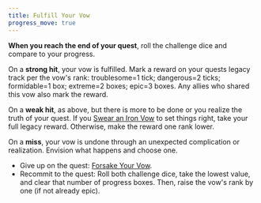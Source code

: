 ```yaml
---
title: Fulfill Your Vow
progress_move: true
---
```


**When you reach the end of your quest**, roll the challenge dice and compare to your progress.

On a **strong hit**, your vow is fulfilled. Mark a reward on your quests legacy track per the vow's rank: troublesome=1 tick; dangerous=2 ticks; formidable=1 box; extreme=2 boxes; epic=3 boxes. Any allies who shared this vow also mark the reward.

On a **weak hit**, as above, but there is more to be done or you realize the truth of your quest. If you [Swear an Iron Vow](/starforged-srd/moves/quest/swear_an_iron_vow) to set things right, take your full legacy reward. Otherwise, make the reward one rank lower.

On a **miss**, your vow is undone through an unexpected complication or realization. Envision what happens and choose one.

- Give up on the quest: [Forsake Your Vow](/starforged-srd/moves/quest/forsake_your_vow).
- Recommit to the quest: Roll both challenge dice, take the lowest value, and clear that number of progress boxes. Then, raise the vow's rank by one (if not already epic).
